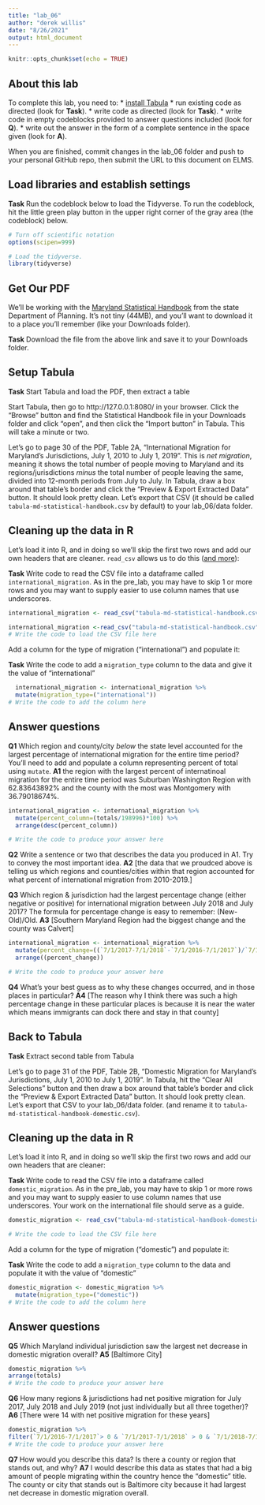 ```yaml
---
title: "lab_06"
author: "derek willis"
date: "8/26/2021"
output: html_document
---
```


```r
knitr::opts_chunk$set(echo = TRUE)
```

## About this lab

To complete this lab, you need to:
* [install Tabula](https://tabula.technology/)
* run existing code as directed (look for **Task**).
* write code as directed (look for **Task**).
* write code in empty codeblocks provided to answer questions included (look for **Q**).
* write out the answer in the form of a complete sentence in the space given (look for **A**).

When you are finished, commit changes in the lab_06 folder and push to your personal GitHub repo, then submit the URL to this document on ELMS.

## Load libraries and establish settings

**Task** Run the codeblock below to load the Tidyverse. To run the codeblock, hit the little green play button in the upper right corner of the gray area (the codeblock) below.

```r
# Turn off scientific notation
options(scipen=999)

# Load the tidyverse.
library(tidyverse)
```

## Get Our PDF

We'll be working with the [Maryland Statistical Handbook](https://planning.maryland.gov/MSDC/Documents/md-statistical-handbook.pdf) from the state Department of Planning. It's not tiny (44MB), and you'll want to download it to a place you'll remember (like your Downloads folder).

**Task** Download the file from the above link and save it to your Downloads folder.

## Setup Tabula

**Task** Start Tabula and load the PDF, then extract a table

Start Tabula, then go to http://127.0.0.1:8080/ in your browser. Click the "Browse" button and find the Statistical Handbook file in your Downloads folder and click "open", and then click the "Import button" in Tabula. This will take a minute or two.

Let's go to page 30 of the PDF, Table 2A, "International Migration for Maryland's Jurisdictions, July 1, 2010 to July 1, 2019". This is _net migration_, meaning it shows the total number of people moving to Maryland and its regions/jurisdictions _minus_ the total number of people leaving the same, divided into 12-month periods from July to July. In Tabula, draw a box around that table's border and click the "Preview & Export Extracted Data" button. It should look pretty clean. Let's export that CSV (it should be called `tabula-md-statistical-handbook.csv` by default) to your lab_06/data folder.

## Cleaning up the data in R

Let's load it into R, and in doing so we'll skip the first two rows and add our own headers that are cleaner. `read_csv` allows us to do this ([and more](https://readr.tidyverse.org/reference/read_delim.html)):

**Task** Write code to read the CSV file into a dataframe called `international_migration`. As in the pre_lab, you may have to skip 1 or more rows and you may want to supply easier to use column names that use underscores.

```r
international_migration <- read_csv("tabula-md-statistical-handbook.csv")

international_migration <-read_csv("tabula-md-statistical-handbook.csv", skip=2, col_names=c("state_jurisdiction", "7/1/2010-7/1/2011", "7/1/2011-7/1/2012","7/1/2012-7/1/2103","7/1/2013-7/1/2014","7/1/2014-7/1/2015","7/1/2015-7/1/2016","7/1/2016-7/1/2017","7/1/2017-7/1/2018","7/1/2018-7/1/2019","totals" ))
# Write the code to load the CSV file here
```

Add a column for the type of migration ("international") and populate it:

**Task** Write the code to add a `migration_type` column to the data and give it the value of "international"

```r
  international_migration <- international_migration %>% 
  mutate(migration_type=("international"))
# Write the code to add the column here
```

## Answer questions

**Q1** Which region and county/city _below_ the state level accounted for the largest percentage of international migration for the entire time period? You'll need to add and populate a column representing percent of total using `mutate`.
**A1** the region with the largest percent of internatinoal migration for the entire time period was Suburban Washington Region with 62.83643892% and the county with the most was Montgomery with 36.79018674%. 



```r
international_migration <- international_migration %>% 
  mutate(percent_column=(totals/198996)*100) %>% 
  arrange(desc(percent_column))

# Write the code to produce your answer here

```

**Q2** Write a sentence or two that describes the data you produced in A1. Try to convey the most important idea.
**A2** [the data that we proudced above is telling us which regions and counties/cities within that region accounted for what percent of international migration from 2010-2019.]

**Q3** Which region & jurisdiction had the largest percentage change (either negative or positive) for international migration between July 2018 and July 2017? The formula for percentage change is easy to remember: (New-Old)/Old.
**A3** [Southern Maryland Region had the biggest change and the county was Calvert]

```r
international_migration <- international_migration %>% 
  mutate(percent_change=((`7/1/2017-7/1/2018`-`7/1/2016-7/1/2017`)/`7/1/2016-7/1/2017`)*100) %>% 
  arrange((percent_change))

# Write the code to produce your answer here

```

**Q4** What's your best guess as to why these changes occurred, and in those places in particular?
**A4** [The reason why I think there was such a high percentage change in these particular places is because it is near the water which means immigrants can dock there and stay in that county]


## Back to Tabula

**Task** Extract second table from Tabula

Let's go to page 31 of the PDF, Table 2B, "Domestic Migration for Maryland's Jurisdictions, July 1, 2010 to July 1, 2019". In Tabula, hit the "Clear All Selections" button and then draw a box around that table's border and click the "Preview & Export Extracted Data" button. It should look pretty clean. Let's export that CSV to your lab_06/data folder. (and rename it to `tabula-md-statistical-handbook-domestic.csv`).

## Cleaning up the data in R

Let's load it into R, and in doing so we'll skip the first two rows and add our own headers that are cleaner:

**Task** Write code to read the CSV file into a dataframe called `domestic_migration`. As in the pre_lab, you may have to skip 1 or more rows and you may want to supply easier to use column names that use underscores. Your work on the international file should serve as a guide.

```r
domestic_migration <- read_csv("tabula-md-statistical-handbook-domestic.csv", skip=2, col_names=c("state_jurisdiction", "7/1/2010-7/1/2011", "7/1/2011-7/1/2012","7/1/2012-7/1/2103","7/1/2013-7/1/2014","7/1/2014-7/1/2015","7/1/2015-7/1/2016","7/1/2016-7/1/2017","7/1/2017-7/1/2018","7/1/2018-7/1/2019","totals"))

# Write the code to load the CSV file here
```

Add a column for the type of migration ("domestic") and populate it:

**Task** Write the code to add a `migration_type` column to the data and populate it with the value of "domestic"

```r
domestic_migration <- domestic_migration %>% 
  mutate(migration_type=("domestic"))
# Write the code to add the column here
```

## Answer questions
**Q5** Which Maryland individual jurisdiction saw the largest net decrease in domestic migration overall?
**A5** [Baltimore City]

```r
domestic_migration %>% 
arrange(totals)
# Write the code to produce your answer here

```

**Q6** How many regions & jurisdictions had net positive migration for July 2017, July 2018 and July 2019 (not just individually but all three together)?
**A6** [There were 14 with net positive migration for these years]

```r
domestic_migration %>% 
filter(`7/1/2016-7/1/2017`> 0 & `7/1/2017-7/1/2018` > 0 & `7/1/2018-7/1/2019`> 0)
# Write the code to produce your answer here

```

**Q7** How would you describe this data? Is there a county or region that stands out, and why?
**A7** I would describe this data as states that had a big amount of people migrating within the country hence the "domestic" title. The county or city that stands out is Baltimore city because it had largest net decrease in domestic migration overall.  
